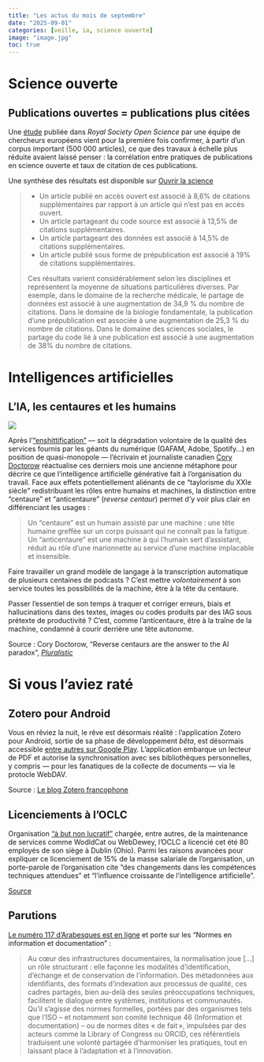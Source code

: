 ```yaml
---
title: "Les actus du mois de septembre"
date: "2025-09-01"
categories: [veille, ia, science ouverte]
image: "image.jpg"
toc: true
---
```



# Science ouverte 

## Publications ouvertes = publications plus citées


Une [étude](https://royalsocietypublishing.org/doi/10.1098/rsos.241248) publiée dans *Royal Society Open Science* par une équipe de chercheurs européens vient pour la première fois confirmer, à partir d'un corpus important (500 000 articles), ce que des travaux à échelle plus réduite avaient laissé penser : la corrélation entre pratiques de publications en science ouverte et taux de citation de ces publications. 

Une synthèse des résultats est disponible sur [Ouvrir la science](https://www.ouvrirlascience.fr/pour-la-premiere-fois-a-lechelle-dun-pays-entier-la-france-une-etude-montre-que-les-pratiques-de-science-ouverte-sont-associees-a-une-augmentation-des-citations/) 

> - Un article publié en accès ouvert est associé à 8,6% de citations supplémentaires par rapport à un article qui n’est pas en accès ouvert.
> - Un article partageant du code source est associé à 13,5% de citations supplémentaires.
> - Un article partageant des données est associé à 14,5% de citations supplémentaires.
> - Un article publié sous forme de prépublication est associé à 19% de citations supplémentaires.
>
> Ces résultats varient considérablement selon les disciplines et représentent la moyenne de situations particulières diverses. Par exemple, dans le domaine de la recherche médicale, le partage de données est associé à une augmentation de 34,9 % du nombre de citations. Dans le domaine de la biologie fondamentale, la publication d’une prépublication est associée à une augmentation de 25,3 % du nombre de citations. Dans le domaine des sciences sociales, le partage du code lié à une publication est associé à une augmentation de 38% du nombre de citations.

# Intelligences artificielles

## L'IA, les centaures et les humains

![](centaur.jpg)

Après l'["enshittification"](https://fr.wikipedia.org/wiki/Merdification) --- soit la dégradation volontaire de la qualité des services fournis par les géants du numérique (GAFAM, Adobe, Spotify...) en position de quasi-monopole --- l'écrivain et journaliste canadien [Cory Doctorow](https://pluralistic.net/) réactualise ces derniers mois une ancienne métaphore pour décrire ce que l'intelligence
artificielle générative fait à l'organisation du travail. Face aux effets potentiellement aliénants de ce "taylorisme du XXIe siècle" redistribuant les rôles entre humains et machines, la distinction entre "centaure" et "anticentaure" (*reverse centaur*) permet d'y voir plus clair en différenciant les usages  :

> Un "centaure" est un humain assisté par une machine : une tête humaine greffée sur un corps puissant qui ne connaît pas la fatigue. Un "anticentaure" est une machine à qui l'humain sert d'assistant, réduit au rôle
d'une marionnette au service d'une machine implacable et insensible. 

Faire travailler un grand modèle de langage à la transcription automatique de plusieurs centaines de podcasts ? C'est mettre *volontairement* à son service toutes les possibilités de la machine, être à la tête du centaure.

Passer l'essentiel de son temps à traquer et corriger erreurs, biais et hallucinations dans des textes, images ou codes produits par des IAG sous prétexte de productivité ? C'est, comme l'anticentaure, être à la traîne de la machine, condamné à courir derrière une tête autonome.

Source : Cory Doctorow, "Reverse centaurs are the answer to the AI paradox", [*Pluralistic*](https://pluralistic.net/2025/09/11/vulgar-thatcherism/#there-is-an-alternative)

# Si vous l'aviez raté

## Zotero pour Android

Vous en rêviez la nuit, le rêve est désormais réalité : l'application Zotero pour Android, sortie de sa phase de développement *bêta*,
est désormais accessible [entre autres sur Google Play](https://play.google.com/store/apps/details?id=org.zotero.android&pli=1). L'application embarque un lecteur de PDF et autorise la synchronisation avec ses bibliothèques personnelles, y compris --- pour les fanatiques de la collecte de documents --- via le protocle WebDAV.

Source : [Le blog Zotero francophone](https://zotero.hypotheses.org/5552)


## Licenciements à l'OCLC

Organisation ["à but non lucratif"](https://projects.propublica.org/nonprofits/organizations/310734115) chargée, entre autres, de la maintenance de services comme WodldCat ou WebDewey, l'OCLC a licencié cet été 80 employés de son siège à Dublin (Ohio). Parmi les raisons avancées pour expliquer ce licenciement de 15% de la masse salariale de l'organisation, un porte-parole de l'organisation cite "des changements dans les compétences techniques attendues" et "l'influence croissante de l'intelligence artificielle".

[Source](https://abc6onyourside.com/news/local/ohio-college-library-center-in-dublin-lays-off-about-80-employees-cites-ai-oclc-dublin-libraries-bob-murphy-employment-unemployment)


## Parutions

[Le numéro 117 d'Arabesques est en ligne](https://publications-prairial.fr/arabesques/index.php?id=4347) et porte sur les "Normes en information et documentation" :

> Au cœur des infrastructures documentaires, la normalisation joue [...] un rôle structurant : elle façonne les modalités d’identification, d’échange et de conservation de l’information. Des métadonnées aux identifiants, des formats d’indexation aux processus de qualité, ces cadres partagés, bien au-delà des seules préoccupations techniques, facilitent le dialogue entre systèmes, institutions et communautés. Qu’il s’agisse des normes formelles, portées par des organismes tels que l’ISO – et notamment son comité technique 46 (Information et documentation) – ou de normes dites « de fait », impulsées par des acteurs comme la Library of Congress ou ORCID, ces référentiels traduisent une volonté partagée d’harmoniser les pratiques, tout en laissant place à l’adaptation et à l’innovation.
